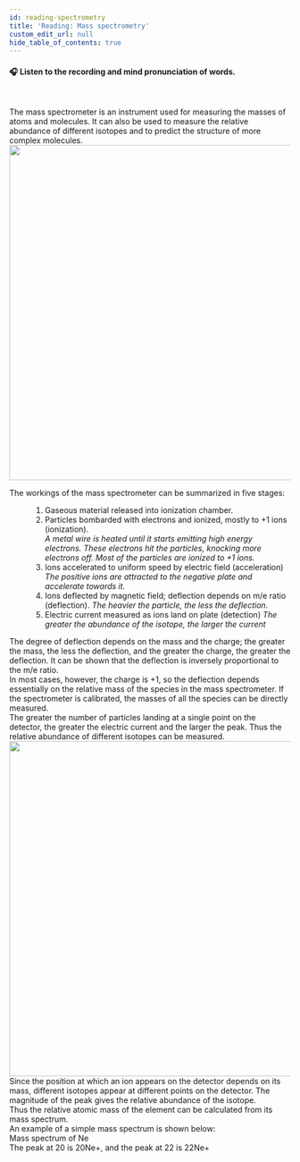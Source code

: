 ```yaml
---
id: reading-spectrometry
title: 'Reading: Mass spectrometry'
custom_edit_url: null
hide_table_of_contents: true
---
```


#### 🎧️ Listen to the recording and mind pronunciation of words.

<ReactPlayer
  url="/media/502.901fda89.mp3"
  width="100ww"
  height="40px"
  controls={true}
/>

<br />

The mass spectrometer is an instrument used for measuring the masses of atoms and molecules. It can also be used to measure the relative abundance of different isotopes and to predict the structure of more complex molecules.<br/>
<img src={massSpectrometer} width="600"/>

<dl>
    <dt>The workings of the mass spectrometer can be summarized in five stages:</dt>
    <ol>
        <dd><li>Gaseous material released into ionization chamber.</li></dd>
        <dd><li>Particles bombarded with electrons and ionized, mostly to +1 ions (ionization).<br/>
        <em>A metal wire is heated until it starts emitting high energy electrons. These electrons hit the particles, knocking more electrons off. Most of the particles are ionized to +1 ions.</em>
        </li></dd>
        <dd><li>Ions  accelerated  to  uniform  speed  by  electric  field (acceleration)<br/>
        <em>The positive ions are attracted to the negative plate and accelerate towards it.</em>
        </li></dd>
        <dd><li>Ions deflected by magnetic field; deflection depends on m/e ratio (deflection).
        <em>The heavier the particle, the less the deflection.</em>
        </li></dd>
        <dd><li>Electric current measured as ions land on plate (detection)
        <em>The greater the abundance of the isotope, the larger the current</em>
        </li></dd>
    </ol>
</dl>
The degree of deflection depends on the mass and the charge; the greater the mass, the less the deflection, and the greater the charge, the greater the deflection. It can be shown that the deflection is inversely proportional to the m/e ratio.<br/>
In  most  cases,  however,  the  charge  is  +1,  so  the  deflection depends essentially on the relative mass of the species in the mass spectrometer. If the spectrometer is calibrated, the masses of all the species can be directly measured. <br/>
The greater the number of particles landing at a single point on the detector, the greater the electric current and the larger the peak. Thus the relative abundance of different isotopes can be measured.<br/>
<img src={graph} width="600"/><br/>
Since the position at which an  ion  appears  on  the detector  depends  on  its mass,  different  isotopes appear at different points on  the  detector.  The magnitude of the peak gives the relative abundance of the isotope.<br/>
Thus  the  relative  atomic mass  of  the  element  can be calculated from its mass spectrum.<br/>
An example of a simple mass spectrum is shown below:<br/>
Mass spectrum of Ne<br/>
The peak at 20 is 20Ne+, and the peak at 22 is 22Ne+
